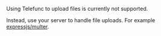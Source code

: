 Using Telefunc to upload files is currently not supported.

Instead, use your server to handle file uploads. For example [expressjs/multer](https://github.com/expressjs/multer).
